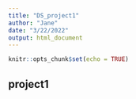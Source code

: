 ```yaml
---
title: "DS_project1"
author: "Jane"
date: "3/22/2022"
output: html_document
---
```


```r
knitr::opts_chunk$set(echo = TRUE)
```

## project1

```r

```